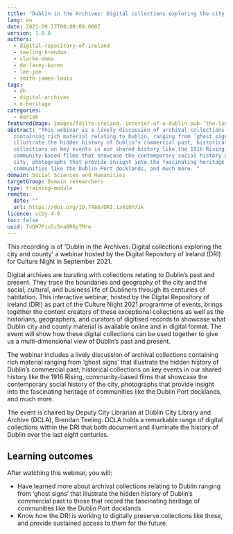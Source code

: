 ```yaml
---
title: "Dublin in the Archives: Digital collections exploring the city and county"
lang: en
date: 2021-09-17T00:00:00.000Z
version: 1.0.0
authors:
  - digital-repository-of-ireland
  - teeling-brendan
  - clarke-emma
  - de-lacey-karen
  - lee-joe
  - smith-james-louis
tags:
  - dh
  - digital-archives
  - e-heritage
categories:
  - dariah
featuredImage: images/fáilte-ireland.-interior-of-a-dublin-pub-‘the-long-hall-digital-repository-of-ireland-distributor-dublin-city-library-and-archive-depositing-institution-800.jpeg
abstract: "This webinar is a lively discussion of archival collections
  containing rich material relating to Dublin, ranging from ‘ghost signs’ that
  illustrate the hidden history of Dublin’s commercial past, historical
  collections on key events in our shared history like the 1916 Rising,
  community-based films that showcase the contemporary social history of the
  city, photographs that provide insight into the fascinating heritage of
  communities like the Dublin Port docklands, and much more. "
domain: Social Sciences and Humanities
targetGroup: Domain researchers
type: training-module
remote:
  date: ""
  url: https://doi.org/10.7486/DRI.1z410h71k
licence: ccby-4.0
toc: false
uuid: TvQH7Piu5z5naBR6pTMrw
---
```

This recording is of 'Dublin in the Archives: Digital collections exploring the city and county' a webinar hosted by the Digital Repository of Ireland (DRI) for Culture Night in September 2021.

Digital archives are bursting with collections relating to Dublin’s past and present. They trace the boundaries and geography of the city and the social, cultural, and business life of Dubliners through its centuries of habitation. This interactive webinar, hosted by the Digital Repository of Ireland (DRI) as part of the Culture Night 2021 programme of events, brings together the content creators of these exceptional collections as well as the historians, geographers, and curators of digitised records to showcase what Dublin city and county material is available online and in digital format. The event will show how these digital collections can be used together to give us a multi-dimensional view of Dublin’s past and present.  

The webinar includes a lively discussion of archival collections containing rich material ranging from ‘ghost signs’ that illustrate the hidden history of Dublin’s commercial past, historical collections on key events in our shared history like the 1916 Rising, community-based films that showcase the contemporary social history of the city, photographs that provide insight into the fascinating heritage of communities like the Dublin Port docklands, and much more. 

The event is chaired by Deputy City Librarian at Dublin City Library and Archive (DCLA), Brendan Teeling. DCLA holds a remarkable range of digital collections within the DRI that both document and illuminate the history of Dublin over the last eight centuries.

## Learning outcomes

After watching this webinar, you will:

- Have learned more about archival collections relating to Dublin ranging from ‘ghost signs’ that illustrate the hidden history of Dublin’s commercial past to those that record the fascinating heritage of communities like the Dublin Port docklands
- Know how the DRI is working to digitally preserve collections like these, and provide sustained access to them for the future.